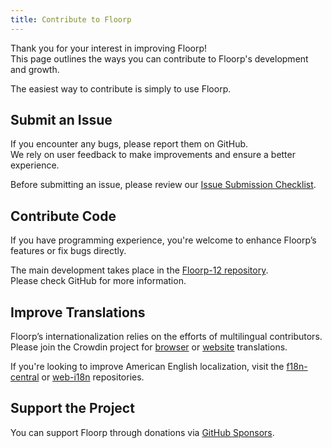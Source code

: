```yaml
---
title: Contribute to Floorp
---
```



Thank you for your interest in improving Floorp!  
This page outlines the ways you can contribute to Floorp's development and growth.

The easiest way to contribute is simply to use Floorp.

## Submit an Issue

If you encounter any bugs, please report them on GitHub.  
We rely on user feedback to make improvements and ensure a better experience.

Before submitting an issue, please review our [Issue Submission Checklist](/docs/other/issue-checklist).

## Contribute Code

If you have programming experience, you're welcome to enhance Floorp’s features or fix bugs directly.

The main development takes place in the [Floorp-12 repository](https://github.com/Floorp-Projects/Floorp-12).  
Please check GitHub for more information.

## Improve Translations

Floorp’s internationalization relies on the efforts of multilingual contributors.\
Please join the Crowdin project for [browser](https://crowdin.com/project/floorp-browser) or [website](https://crowdin.com/project/floorp-web) translations.

If you're looking to improve American English localization, visit the [f18n-central](https://github.com/Floorp-Projects/f18n-central) or [web-i18n](https://github.com/Floorp-Projects/web-i18n) repositories.

## Support the Project

You can support Floorp through donations via [GitHub Sponsors](https://github.com/sponsors/Ablaze-MIRAI).

<Support />

